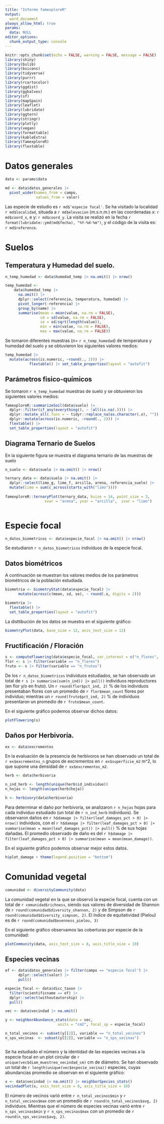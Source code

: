 ```yaml
---
title: "Informe famexploreR"
output: 
  word_document
always_allow_html: true
params:
  data: NULL
editor_options: 
  chunk_output_type: console
---
```


```r
knitr::opts_chunk$set(echo = FALSE, warning = FALSE, message = FALSE)
library(shiny)
library(bslib)
library(bsicons)
library(tidyverse)
library(purrr)
library(rcartocolor)
library(ggdist)
library(gghalves)
library(sf)
library(mapSpain)
library(leaflet)
library(lubridate)
library(ggtern)
library(stringr)
library(plotly)
library(vegan)
library(formattable)
library(kableExtra)
library(famexploreR)
library(flextable)
```

# Datos generales 
```r
data <- params$data 

md <- data$datos_generales |> 
  pivot_wider(names_from = campo, 
              values_from = valor)
```

Las especie de estudio es `r md$'especie focal'`. Se ha visitado la localidad `r md$localidad`, situada a `r md$elevacion` (*m.s.n.m.*) en las coordenadas x: `r md$coord_x`, e y: `r md$coord_y`. La visita se realizó en la fecha `r format(lubridate::ymd(md$fecha), "%Y-%d-%m")`, y el código de la visita es: `r md$reference`. 

# Suelos 
## Temperatura y Humedad del suelo.

```r
n_temp_humedad <- data$humedad_temp |> na.omit() |> nrow()

temp_humedad <-  
    data$humedad_temp |> 
      na.omit() |> 
      dplyr::select(referencia, temperatura, humedad) |> 
      pivot_longer(-referencia) |> 
      group_by(name) |> 
      summarise(mean = mean(value, na.rm = FALSE), 
                sd = sd(value, na.rm = FALSE),
                se = sd/sqrt(length(value)), 
                min = min(value, na.rm = FALSE),
                max = max(value, na.rm = FALSE))
```

Se tomaron diferentes muestras (*n=* `r n_temp_humedad`) de temperatura y humedad del suelo y se obtuvieron los siguientes valores medios: 

```r
temp_humedad |> 
  mutate(across(is.numeric, ~round(., 2))) |> 
           flextable() |> set_table_properties(layout = "autofit")
```

## Parámetros fisico-químicos
Se tomaron `r n_temp_humedad` muestras de suelo y se obtuvieron los siguientes valores medios: 

```r
famexploreR::summarizeSoil(data$suelo) |> 
  dplyr::filter(if_any(everything(), ~ !all(is.na(.)))) |> 
  dplyr::mutate_all(.funs = ~ tidyr::replace_na(as.character(.x), "")) |>
  dplyr::mutate(across(is.numeric, ~round(., 2))) |> 
  flextable() |> 
  set_table_properties(layout = "autofit")
```





## Diagrama Ternario de Suelos 
En la siguiente figura se muestra el diagrama ternario de las muestras de suelo

```r
n_suelo <- data$suelo |> na.omit() |> nrow() 

ternary_data <- data$suelo |> na.omit() |> 
  dplyr::select(limo_g, limo_f, arcilla, arena, referencia_suelo) |> 
  mutate(limo = sum(c_across(starts_with("limo"))))
  
famexploreR::ternaryPlot(ternary_data, bsize = 14, point_size = 3,
                  xvar = "arena", yvar = "arcilla",  zvar = "limo") 
  
```

# Especie focal

```r
n_datos_biometricos <- data$especie_focal |> na.omit() |> nrow()
```

Se estudiaron `r n_datos_biometricos` individuos de la especie focal. 

## Datos biométricos
A continuación se muestran los valores medios de los parámetros biométricos de la población estudiada.  

```r
biometria <- biometryStat(data$especie_focal) |> 
      mutate(across(c(mean, sd, se), ~ round(.x, digits = 2))) 

biometria |> 
  flextable() |> 
  set_table_properties(layout = "autofit")

```

La disttibución de los datos se muestra en el siguiente gráfico: 

```r
biometryPlot(data, base_size = 12, axis_text_size = 12)
```

## Fructificación / Floración 

```r
s <- computeFlowering(data$especie_focal, var_interest = c("n_flores", "n_frutos"))
flor <- s |> filter(variable == "n_flores") 
fruto <- s |> filter(variable == "n_frutos")
```

De los `r n_datos_biometricos` individuos estudiados, se han observado un total de `r s |> summarise(sum(n_ind)) |> pull()` individuos reproductores (en flor y/o en fruto). Un `r round(flor$pct_ind, 2)` % de los individuos presentaban flores con un promedio de `r flor$mean_count` flores por individuo; mientras un `r round(fruto$pct_ind, 2)` % de individuos presentaron un promedio de `r fruto$mean_count`. 

En el siguiente gráfico podemos observar dichos datos: 

```r
plotFlowering(s)
```

## Daños por Herbivoría. 
```r
ex <- data$excrementos
```

En la evaluación de la presencia de herbívoros se han observado un total de `r ex$excrementos_n` grupos de excrementos en `r ex$superficie_m2` m^2, lo que supone una densidad de `r ex$excrementos_m2`. 

```r
herb <- data$herbivoria

n_ind_herb <- length(unique(herb$id_individuo))
n_hojas <- length(unique(herb$hoja))
```

```r
h <- herbivory(data$herbivoria)
```

Para determinar el daño por herbivoría, se analizaron `r n_hojas` hojas para cada individuo estudiado (un total de `r n_ind_herb` individuos). Se observaron daños en `r h$damage |> filter(leaf_damages_pct > 0) |> nrow()` individuos, con el `r h$damage |> filter(leaf_damages_pct > 0) |> summarise(mean = mean(leaf_damages_pct)) |> pull()` % de sus hojas dañadas. El promedio observado de daño es del `r h$damage |> filter(leaf_damages_pct > 0) |> summarise(mean = mean(mean_damage))`. 

En el siguiente gráfico podemos observar mejor estos datos. 

```r
h$plot_damage + theme(legend.position = "bottom")
```

# Comunidad vegetal 

```r
comunidad <- diversityCommunity(data)
```

La comunidad vegetal en la que se observó la especie focal, cuenta con un total de `r comunidad$richness`, siendo sus valores de diversidad de Shannon de `r round(comunidad$diversity_shannon, 2)` y de Simpson de `r round(comunidad$diversity_simpson, 2)`. El índice de equitatividad (Pielou) es de `r round(comunidad$evenness_pielou, 3)`

En el siguiente gráfico observamos las coberturas por especie de la comunidad: 
```r
plotCommunity(data, axis_text_size = 8, axis_title_size = 10)
```

## Especies vecinas
```r
ef <- data$datos_generales |> filter(campo == "especie focal") |> 
      dplyr::select(valor) |> 
      pull()

especie_focal <- data$dicc_taxon |> 
  filter(scientificname == ef) |> 
  dplyr::select(withoutautorship) |> 
  pull()

vec <- data$vecindad |> na.omit() 

y <- neighborAbundance_stats(data = vec,
                        units = "cm2", focal_sp = especie_focal)

n_total_vecinos <- subset(y[[2]], variable == "n_total_vecinos")
n_sps_vecinas  <- subset(y[[2]], variable == "n_sps_vecinas")



```

Se ha estudiado el número y la identidad de las especies vecinas a la especie focal en un plot circular de `r unique(vec$diam_muestreo_vecindad_cm)` cm de diámetro. Se han observado un total de `r length(unique(vec$especie_vecina))` especies, cuyas abundancias promedio se observan en el siguiente gráfico: 

```r
x <- data$vecindad |> na.omit() |> neighborSpecies_stats() 
vecindadPlot(x, axis_text_size = 8, axis_title_size = 10)
```


El número de vecinos varió entre `r n_total_vecinos$min` y `r n_total_vecinos$max` con un promedio de `r round(n_total_vecinos$avg, 2)` individuos. Mientras que el número de especies vecinas varió entre `r n_sps_vecinas$min` y `r n_sps_vecinas$max` con un promedio de `r round(n_sps_vecinas$avg, 2)`. 



